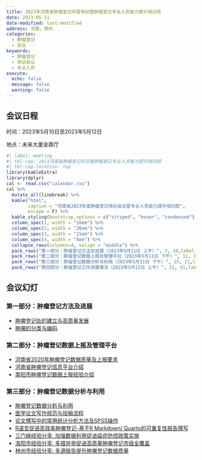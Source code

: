 ```yaml
---
title: 2023年河南省肿瘤登记年度培训暨肿瘤登记专业人员能力提升培训班
date: 2023-05-11
date-modified: last-modified
address: 河南，郑州
categories:
  - 肿瘤登记
  - 会议
keywords:
  - 肿瘤登记
  - 培训会议
  - 专业人员
execute:
  echo: false
  message: false
  warning: false
---
```



## 会议日程

时间：2023年5月10日至2023年5月12日

地点：未来大厦金鼎厅

```r
#| label: meeting
#| tbl-cap: 2023河南省肿瘤登记年会暨肿瘤登记专业人员能力提升培训班
#| tbl-cap-location: top
library(kableExtra)
library(dplyr)
cal <- read.csv("calendar.csv")
cal %>%
  mutate_all(linebreak) %>% 
  kable("html",
        caption = "河南省2023年度肿瘤登记培训会议暨专业人员能力提升培训班", 
        escape = F) %>% 
  kable_styling(bootstrap_options = c("striped", "hover", "condensed"),full_width = F) %>% 
  column_spec(1, width = "10em") %>%
  column_spec(2, width = "26em") %>%
  column_spec(3, width = "15em") %>%
  column_spec(4, width = "8em") %>%
  collapse_rows(columns=4, valign = "middle") %>%
  pack_rows("第一部分：肿瘤登记方法及进展（2023年5月11日 上午）", 2, 10,label_row_css = "background-color: #666; color: #fff; text-align: center;") %>%
  pack_rows("第二部分：肿瘤登记数据上报及管理平台（2023年5月11日 下午）", 11, 14,label_row_css = "background-color: #666; color: #fff; text-align: center;") %>%
  pack_rows("第三部分：肿瘤登记数据分析与利用（2023年5月11日 下午）", 15, 21,label_row_css = "background-color: #666; color: #fff; text-align: center;") %>%
  pack_rows("第四部分：肿瘤登记工作进展情况（2023年5月12日 上午）", 22, 41,label_row_css = "background-color: #666; color: #fff; text-align: center;")
```


## 会议幻灯

### 第一部分：肿瘤登记方法及进展

- [肿瘤登记处的建立与高质量发展](pdf/part1/p2.pdf)
- [肿瘤的分类与编码](pdf/part1/p5.pdf)

### 第二部分：肿瘤登记数据上报及管理平台

- [河南省2020年肿瘤登记数据质量及上报要求](https://www.chenq.site/slides/2023-5-11-area-canreg)
- [河南省肿瘤登记信息平台介绍](https://www.chenq.site/slides/2023-5-11-system)
- [南阳市肿瘤登记数据上报经验介绍](pdf/part2/p4.pdf)

### 第三部分：肿瘤登记数据分析与利用

- [肿瘤登记数据分析与利用](pdf/part3/p1.pdf)
- [医学论文写作规范与投稿流程](pdf/part3/p2.pdf)
- [论文撰写中的常用统计分析方法及SPSS操作](pdf/part3/p3.pdf)
- [R语言促进高效率肿瘤登记-基于R Markdown/  Quarto的可重复性报告撰写](https://www.chenq.site/slides/2023-5-16-canreg-report)
- [三门峡经验分享: 加强数据利用促进癌症防控政策实施](pdf/part3/p4.pdf)
- [洛阳市经验分享: 多措并举促进高质量肿瘤登记市级全覆盖](pdf/part3/p5.pdf)
- [林州市经验分享: 多源报告提升肿瘤登记数据质量](pdf/part3/p6.pdf)

